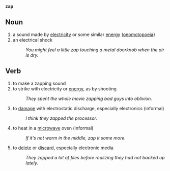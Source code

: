 '''zap'''
==Noun==
#a sound made by [[electricity]] or some similar [[energy]] ([[onomotopoeia]]}
#an electrical shock
#:''You might feel a little zap touching a metal doorknob when the air is dry.''

==Verb==
#to make a zapping sound
#to strike with electricity or [[energy]], as by shooting
#:''They spent the whole movie zapping bad guys into oblivion.''
#to [[damage]] with electrostatic discharge, especially electronics (informal)
#:''I think they zapped the processor.''
#to heat in a [[microwave]] oven (informal)
#:''If it's not warm in the middle, zap it some more.''
#to [[delete]] or [[discard]], especially electronic media
#:''They zapped a lot of files before realizing they had not backed up lately.''